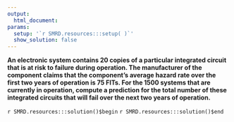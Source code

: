 ```yaml
---
output:
  html_document:
params:
  setup: '`r SMRD.resources:::setup( )`'
  show_solution: false
---
```


__An electronic system contains 20 copies of a particular integrated circuit that is at risk to failure during operation.  The manufacturer of the component claims that the component's average hazard rate over the first two years of operation is 75 FITs.  For the 1500 systems that are currently in operation, compute a prediction for the total number of these integrated circuits that will fail over the next two years of operation.__

`r SMRD.resources:::solution()$begin`
`r SMRD.resources:::solution()$end`
